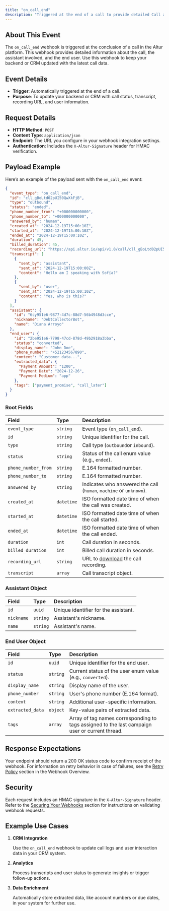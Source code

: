 ```yaml
---
title: "on_call_end"
description: "Triggered at the end of a call to provide detailed Call and End User information."
---
```


## About This Event

The `on_call_end` webhook is triggered at the conclusion of a call in the Altur platform. This webhook provides detailed information about the call, the assistant involved, and the end user. Use this webhook to keep your backend or CRM updated with the latest call data.

## Event Details

- **Trigger**: Automatically triggered at the end of a call.
- **Purpose**: To update your backend or CRM with call status, transcript, recording URL, and user information.

## Request Details

- **HTTP Method**: `POST`
- **Content Type**: `application/json`
- **Endpoint**: The URL you configure in your webhook integration settings.
- **Authentication**: Includes the `X-Altur-Signature` header for HMAC verification.

## Payload Example

Here’s an example of the payload sent with the `on_call_end` event:

```json
{
  "event_type": "on_call_end",
  "id": "cll_gBoLtd02pUI50QwXkFjB",
  "type": "outbound",
  "status": "ended",
  "phone_number_from": "+000000000000",
  "phone_number_to": "+000000000000",
  "answered_by": "human",
  "created_at": "2024-12-19T15:00:10Z",
  "started_at": "2024-12-19T15:00:10Z",
  "ended_at": "2024-12-19T15:00:10Z",
  "duration": 45,
  "billed_duration": 45,
  "recording_url": "https://api.altur.io/api/v1.0/call/cll_gBoLtd02pUI50QwXkFjB/recording",
  "transcript": [
    {
      "sent_by": "assistant",
      "sent_at": "2024-12-19T15:00:00Z",
      "content": "Hello am I speaking with Sofía?"
    },
    {
      "sent_by": "user",
      "sent_at": "2024-12-19T15:00:10Z",
      "content": "Yes, who is this?"
    }
  ],
  "assistant": {
    "id": "6cy951e6-9877-4d7c-88d7-56b4948d3cce",
    "nickname": "DebtCollectorBot",
    "name": "Diana Arroyo"
  },
  "end_user": {
    "id": "2be951e6-7798-47cd-878d-49b2918a3bba",
    "status": "converted",
    "display_name": "John Doe",
    "phone_number": "+521234567890",
    "context": "Customer data...",
    "extracted_data": {
      "Payment Amount": "1200",
      "Payment Date": "2024-12-26",
      "Payment Medium": "app"
    },
	"tags": ["payment_promise", "call_later"]
  }
}
```

### Root Fields

| Field               | Type       | Description                                                                                         |
| :------------------ | :--------- | :-------------------------------------------------------------------------------------------------- |
| `event_type`        | `string`   | Event type (`on_call_end`).                                                                         |
| `id`                | `string`   | Unique identifier for the call.                                                                     |
| `type`              | `string`   | Call type (`outbound`or `inbound`).                                                                 |
| `status`            | `string`   | Status of the call enum value (e.g., `ended`).                                                      |
| `phone_number_from` | `string`   | E.164 formatted number.                                                                             |
| `phone_number_to`   | `string`   | E.164 formatted number.                                                                             |
| `answered_by`       | `string`   | Indicates who answered the call (`human`, `machine` or `unknown`).                                  |
| `created_at`        | `datetime` | ISO formatted date time of when the call was created.                                               |
| `started_at`        | `datetime` | ISO formatted date time of when the call started.                                                   |
| `ended_at`          | `datetime` | ISO formatted date time of when the call ended.                                                     |
| `duration`          | `int`      | Call duration in seconds.                                                                           |
| `billed_duration`   | `int`      | Billed call duration in seconds.                                                                    |
| `recording_url`     | `string`   | URL to [download](https://docs.altur.io/api-reference/calls/retrieve-recording) the call recording. |
| `transcript`        | `array`    | Call transcript object.                                                                             |

### Assistant Object

| Field      | Type     | Description                          |
| :--------- | :------- | :----------------------------------- |
| `id`       | `uuid`   | Unique identifier for the assistant. |
| `nickname` | `string` | Assistant's nickname.                |
| `name`     | `string` | Assistant's name.                    |

### End User Object

| Field            | Type     | Description                                                                                    |
| :--------------- | :------- | :--------------------------------------------------------------------------------------------- |
| `id`             | `uuid`   | Unique identifier for the end user.                                                            |
| `status`         | `string` | Current status of the user enum value (e.g., `converted`).                                     |
| `display_name`   | `string` | Display name of the user.                                                                      |
| `phone_number`   | `string` | User's phone number (E.164 format).                                                            |
| `context`        | `string` | Additional user-specific information.                                                          |
| `extracted_data` | `object` | Key-value pairs of extracted data.                                                             |
| `tags`           | `array`  | Array of tag names corresponding to tags assigned to the last campaign user or current thread. |

## Response Expectations

Your endpoint should return a 200 OK status code to confirm receipt of the webhook. For information on retry behavior in case of failures, see the [Retry Policy](https://docs.altur.io/api-reference/webhooks/overview#delivery-retry-policy) section in the Webhook Overview.

## Security

Each request includes an HMAC signature in the `X-Altur-Signature` header. Refer to the [Securing Your Webhooks](https://docs.altur.io/api-reference/webhooks/overview#securing-your-webhooks) section for instructions on validating webhook requests.

## Example Use Cases

1. **CRM Integration**

   Use the `on_call_end` webhook to update call logs and user interaction data in your CRM system.
2. **Analytics**

   Process transcripts and user status to generate insights or trigger follow-up actions.
3. **Data Enrichment**

   Automatically store extracted data, like account numbers or due dates, in your system for further use.
